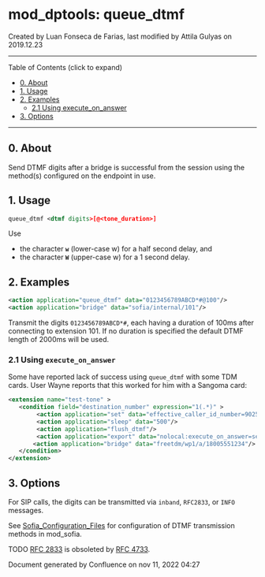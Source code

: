 
# mod_dptools: queue_dtmf 

 Created by  Luan Fonseca de Farias, last modified by  Attila Gulyas on 2019.12.23

---

Table of Contents (click to expand)

* [0\. About](#0-about)
* [1\. Usage](#1-usage)
* [2\. Examples](#2-examples)  
   * [2.1 Using execute\_on\_answer](#21-using-execute_on_answer)
* [3\. Options](#3-options)

---

## 0\. About

Send DTMF digits after a bridge is successful from the session using the method(s) configured on the endpoint in use. 

## 1\. Usage

```xml
queue_dtmf <dtmf digits>[@<tone_duration>]
```

Use 

* the character **`w`** (lower-case w) for a half second delay, and
* the character **`W`** (upper-case w) for a 1 second delay.

## 2\. Examples

```xml
<action application="queue_dtmf" data="0123456789ABCD*#@100"/>
<action application="bridge" data="sofia/internal/101"/>
```

Transmit the digits `0123456789ABCD*#`, each having a duration of 100ms after connecting to extension 101\. If no duration is specified the default DTMF length of 2000ms will be used.

### 2.1 Using `execute_on_answer`

Some have reported lack of success using `queue_dtmf` with some TDM cards. User Wayne reports that this worked for him with a Sangoma card:

```xml
<extension name="test-tone" >
   <condition field="destination_number" expression="1(.*)" >
        <action application="set" data="effective_caller_id_number=9025556747"/>
        <action application="sleep" data="500"/>
        <action application="flush_dtmf"/>
        <action application="export" data="nolocal:execute_on_answer=send_dtmf W$1#@500" />
       <action application="bridge" data="freetdm/wp1/a/18005551234"/>
   </condition>
</extension>
```

## 3\. Options

For SIP calls, the digits can be transmitted via `inband`, `RFC2833`, or `INFO` messages. 

See [Sofia\_Configuration\_Files](https://wiki.freeswitch.org/wiki/Sofia%5FConfiguration%5FFiles "Sofia Configuration Files") for configuration of DTMF transmission methods in mod\_sofia.

TODO [RFC 2833](https://tools.ietf.org/html/rfc2833) is obsoleted by [RFC 4733](https://tools.ietf.org/html/rfc4733).
  
  
Document generated by Confluence on nov 11, 2022 04:27
